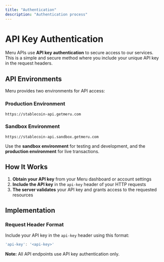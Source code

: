 ```yaml
---
title: "Authentication"
description: "Authentication process"
---
```


# API Key Authentication

Meru APIs use **API key authentication** to secure access to our services. This is a simple and secure method where you include your unique API key in the request headers.

## API Environments

Meru provides two environments for API access:

### Production Environment
```
https://stablecoin-api.getmeru.com
```

### Sandbox Environment
```
https://stablecoin-api.sandbox.getmeru.com
```

Use the **sandbox environment** for testing and development, and the **production environment** for live transactions.

## How It Works

1. **Obtain your API key** from your Meru dashboard or account settings
2. **Include the API key** in the `api-key` header of your HTTP requests
3. **The server validates** your API key and grants access to the requested resources

## Implementation

### Request Header Format

Include your API key in the `api-key` header using this format:

```js
'api-key': '<api-key>'
```

**Note:** All API endpoints use API key authentication only.